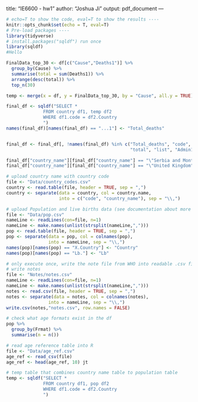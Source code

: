 title: "IE6600 - hw1"
author: "Joshua Ji"
output: pdf_document
---

```r
# echo=T to show the code, eval=T to show the results ----
knitr::opts_chunk$set(echo = T, eval=T) 
# Pre-load packages ----
library(tidyverse)
# install.packages("sqldf") run once
library(sqldf)
#Hello
```

```R
FinalData_top_30 <- df[c("Cause","Deaths1")] %>% 
  group_by(Cause) %>%
  summarise(total = sum(Deaths1)) %>%
  arrange(desc(total)) %>%
  top_n(30)

temp <- merge(x = df, y = FinalData_top_30, by = "Cause", all.y = TRUE)

final_df <- sqldf("SELECT *
              FROM country df1, temp df2
              WHERE df1.code = df2.Country
              ")
names(final_df)[names(final_df) == "...1"] <- "Total_deaths"


final_df <- final_df[, !names(final_df) %in% c("Total_deaths", "code", "Cause",
                                               "total", "list", "Admin1", "SubDiv")]

final_df["country_name"][final_df["country_name"] == "\"Serbia and Montenegro"] <- "Serbia and Montenegro"
final_df["country_name"][final_df["country_name"] == "\"United Kingdom"] <- "United Kingdom"


```

```R
# upload country name with country code
file <- "Data/country_codes.csv"
country <- read.table(file, header = TRUE, sep = ",")
country <- separate(data = country, col = country.name, 
                    into = c("code", "country_name"), sep = "\\,")
```
```R
# upload Population and live births data (see documentation about more details)
file <- "Data/pop.csv"
nameLine <- readLines(con=file, n=1)
nameLine <- make.names(unlist(strsplit(nameLine,",")))
pop <- read.table(file, header = TRUE, sep = ",")
pop <- separate(data = pop, col = colnames(pop), 
                into = nameLine, sep = "\\,")
names(pop)[names(pop) == "X.Country"] <- "Country"
names(pop)[names(pop) == "Lb."] <- "Lb"
```

```R
# only execute once, write the note file from WHO into readable .csv file
# write notes
file <- "Notes/notes.csv"
nameLine <- readLines(con=file, n=1)
nameLine <- make.names(unlist(strsplit(nameLine,",")))
notes <- read.csv(file, header = TRUE, sep = ",")
notes <- separate(data = notes, col = colnames(notes), 
                into = nameLine, sep = "\\,")
write.csv(notes,"notes.csv", row.names = FALSE)
```


```R
# check what age formats exist in the df
pop %>%
  group_by(Frmat) %>%
  summarise(n = n())

# read age reference table into R
file <- "Data/age_ref.csv"
age_ref <- read_csv(file)
age_ref <- head(age_ref, 10) jt
```

```R
# temp table that combines country name table to population table
temp <- sqldf("SELECT *
              FROM country df1, pop df2
              WHERE df1.code = df2.Country
              ")
```

```R






```

